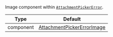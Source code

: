 Image component within [`AttachmentPickerError`](../../../../core-components/overlay-provider#attachmentpickererror).

| Type      | Default                                                                                                                                                                         |
| --------- | ------------------------------------------------------------------------------------------------------------------------------------------------------------------------------- |
| component | [AttachmentPickerErrorImage](https://github.com/GetStream/stream-chat-react-native/blob/main/package/src/components/AttachmentPicker/components/AttachmentPickerErrorImage.tsx) |
